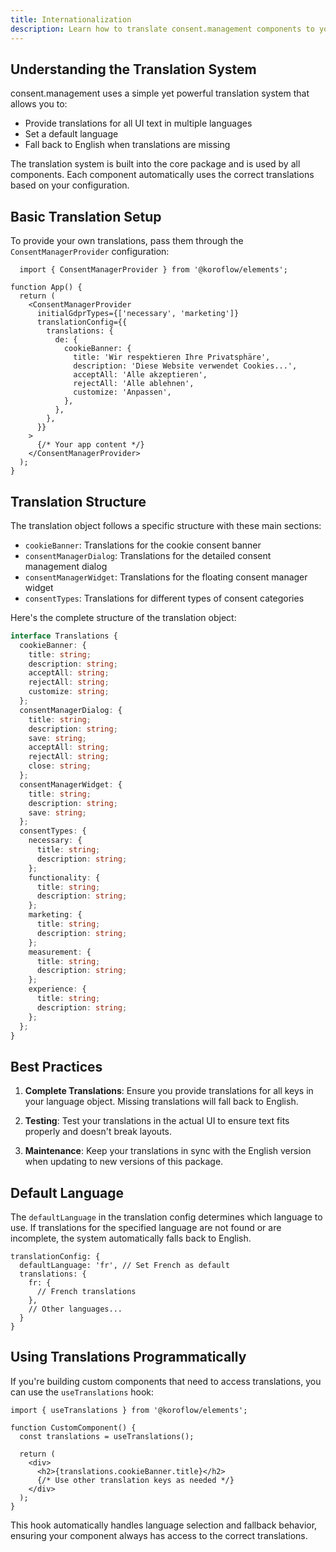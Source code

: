 ```yaml
---
title: Internationalization
description: Learn how to translate consent.management components to your language with i18n.
---
```


## Understanding the Translation System

consent.management uses a simple yet powerful translation system that allows you to:
- Provide translations for all UI text in multiple languages
- Set a default language
- Fall back to English when translations are missing

The translation system is built into the core package and is used by all components. Each component automatically uses the correct translations based on your configuration.

## Basic Translation Setup

To provide your own translations, pass them through the `ConsentManagerProvider` configuration:

```tsx
  import { ConsentManagerProvider } from '@koroflow/elements';

function App() {
  return (
    <ConsentManagerProvider
      initialGdprTypes={['necessary', 'marketing']}
      translationConfig={{
        translations: {
          de: {
            cookieBanner: {
              title: 'Wir respektieren Ihre Privatsphäre',
              description: 'Diese Website verwendet Cookies...',
              acceptAll: 'Alle akzeptieren',
              rejectAll: 'Alle ablehnen',
              customize: 'Anpassen',
            },
          },
        },
      }}
    >
      {/* Your app content */}
    </ConsentManagerProvider>
  );
}
```

## Translation Structure

The translation object follows a specific structure with these main sections:

- `cookieBanner`: Translations for the cookie consent banner
- `consentManagerDialog`: Translations for the detailed consent management dialog
- `consentManagerWidget`: Translations for the floating consent manager widget
- `consentTypes`: Translations for different types of consent categories

Here's the complete structure of the translation object:

```typescript
interface Translations {
  cookieBanner: {
    title: string;
    description: string;
    acceptAll: string;
    rejectAll: string;
    customize: string;
  };
  consentManagerDialog: {
    title: string;
    description: string;
    save: string;
    acceptAll: string;
    rejectAll: string;
    close: string;
  };
  consentManagerWidget: {
    title: string;
    description: string;
    save: string;
  };
  consentTypes: {
    necessary: {
      title: string;
      description: string;
    };
    functionality: {
      title: string;
      description: string;
    };
    marketing: {
      title: string;
      description: string;
    };
    measurement: {
      title: string;
      description: string;
    };
    experience: {
      title: string;
      description: string;
    };
  };
}
```

## Best Practices

1. **Complete Translations**: Ensure you provide translations for all keys in your language object. Missing translations will fall back to English.

2. **Testing**: Test your translations in the actual UI to ensure text fits properly and doesn't break layouts.

3. **Maintenance**: Keep your translations in sync with the English version when updating to new versions of this package.

## Default Language

The `defaultLanguage` in the translation config determines which language to use. If translations for the specified language are not found or are incomplete, the system automatically falls back to English.

```tsx
translationConfig: {
  defaultLanguage: 'fr', // Set French as default
  translations: {
    fr: {
      // French translations
    },
    // Other languages...
  }
}
```

## Using Translations Programmatically

If you're building custom components that need to access translations, you can use the `useTranslations` hook:

```tsx
import { useTranslations } from '@koroflow/elements';

function CustomComponent() {
  const translations = useTranslations();
  
  return (
    <div>
      <h2>{translations.cookieBanner.title}</h2>
      {/* Use other translation keys as needed */}
    </div>
  );
}
```

This hook automatically handles language selection and fallback behavior, ensuring your component always has access to the correct translations.


